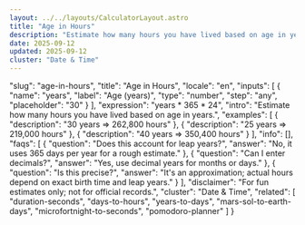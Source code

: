 ```yaml
---
layout: ../../layouts/CalculatorLayout.astro
title: "Age in Hours"
description: "Estimate how many hours you have lived based on age in years."
date: 2025-09-12
updated: 2025-09-12
cluster: "Date & Time"
---
```


  "slug": "age-in-hours",
  "title": "Age in Hours",
  "locale": "en",
  "inputs": [
    {
      "name": "years",
      "label": "Age (years)",
      "type": "number",
      "step": "any",
      "placeholder": "30"
    }
  ],
  "expression": "years * 365 * 24",
  "intro": "Estimate how many hours you have lived based on age in years.",
  "examples": [
    {
      "description": "30 years ⇒ 262,800 hours"
    },
    {
      "description": "25 years ⇒ 219,000 hours"
    },
    {
      "description": "40 years ⇒ 350,400 hours"
    }
  ],
  "info": [],
  "faqs": [
    {
      "question": "Does this account for leap years?",
      "answer": "No, it uses 365 days per year for a rough estimate."
    },
    {
      "question": "Can I enter decimals?",
      "answer": "Yes, use decimal years for months or days."
    },
    {
      "question": "Is this precise?",
      "answer": "It's an approximation; actual hours depend on exact birth time and leap years."
    }
  ],
  "disclaimer": "For fun estimates only; not for official records.",
  "cluster": "Date & Time",
  "related": [
    "duration-seconds",
    "days-to-hours",
    "years-to-days",
    "mars-sol-to-earth-days",
    "microfortnight-to-seconds",
    "pomodoro-planner"
  ]
}

<Calculator schema={schema} />
